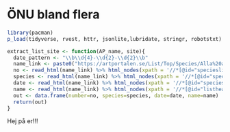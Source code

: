 # ÖNU bland flera

```r

library(pacman)
p_load(tidyverse, rvest, httr, jsonlite,lubridate, stringr, robotstxt)

```


```r

extract_list_site <- function(AP_name, site){
  date_pattern <- "\\b\\d{4}-\\d{2}-\\d{2}\\b"
  name_link <- paste0("https://artportalen.se/List/Top/Species/Alla%20arter/AllYears/Kommun/Borgholm/", site, "/OrderByDate/Desc/", AP_name)
  no <- read_html(name_link) %>% html_nodes(xpath = '//*[@id="specieslist"]/tbody') %>% html_elements(".index") %>% html_text2() %>% as.numeric()
  species <- read_html(name_link) %>% html_nodes(xpath = '//*[@id="specieslist"]/tbody') %>% html_elements("strong") %>% html_text2()
  date <- read_html(name_link) %>% html_nodes(xpath = '//*[@id="specieslist"]/tbody') %>% html_elements(".date") %>% as.character() %>% str_extract(pattern = date_pattern) %>% as.Date()
  name <- read_html(name_link) %>% html_nodes(xpath = '//*[@id="listheaderwrapper"]/div[2]/h2/a[1]') %>% html_text2()
  out <- data.frame(number=no, species=species, date=date, name=name)
  return(out)
}
```


Hej på er!!!